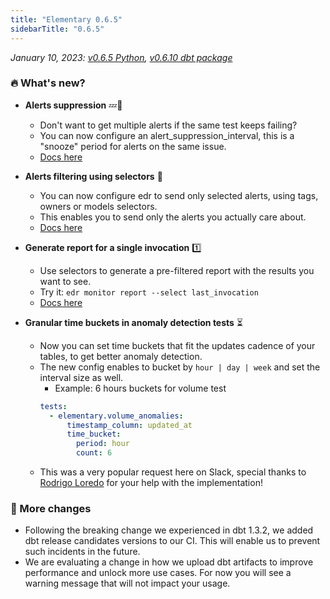 ```yaml
---
title: "Elementary 0.6.5"
sidebarTitle: "0.6.5"
---
```


_January 10, 2023: [v0.6.5 Python](https://github.com/elementary-data/elementary/releases/tag/v0.6.5), [v0.6.10 dbt package](https://github.com/elementary-data/dbt-data-reliability/releases/tag/0.6.10)_

### 🔥 What's new?

- **Alerts suppression** 💤🔕
  - Don't want to get multiple alerts if the same test keeps failing?
  - You can now configure an alert_suppression_interval, this is a "snooze" period for alerts on the same issue.
  - [Docs here](/quickstart/send-slack-alerts#customize-alerts-owners-test-descriptions-tags-subscribers-layout-and-suppression)
- **Alerts filtering using selectors** 🔘

  - You can now configure edr to send only selected alerts, using tags, owners or models selectors.
  - This enables you to send only the alerts you actually care about.
  - [Docs here](/quickstart/send-slack-alerts#execute-the-cli)

- **Generate report for a single invocation** 1️⃣
  - Use selectors to generate a pre-filtered report with the results you want to see.
  - Try it: `edr monitor report --select last_invocation`
  - [Docs here]()
- **Granular time buckets in anomaly detection tests** ⏳
  - Now you can set time buckets that fit the updates cadence of your tables, to get better anomaly detection.
  - The new config enables to bucket by `hour | day | week` and set the interval size as well.
    - Example: 6 hours buckets for volume test
    ```yml properties.yml
    tests:
      - elementary.volume_anomalies:
          timestamp_column: updated_at
          time_bucket:
            period: hour
            count: 6
    ```
  - This was a very popular request here on Slack, special thanks to [Rodrigo Loredo](https://github.com/rloredo) for your help with the implementation!

### 💫 More changes

- Following the breaking change we experienced in dbt 1.3.2, we added dbt release candidates versions to our CI. This will enable us to prevent such incidents in the future.
- We are evaluating a change in how we upload dbt artifacts to improve performance and unlock more use cases. For now you will see a warning message that will not impact your usage.

